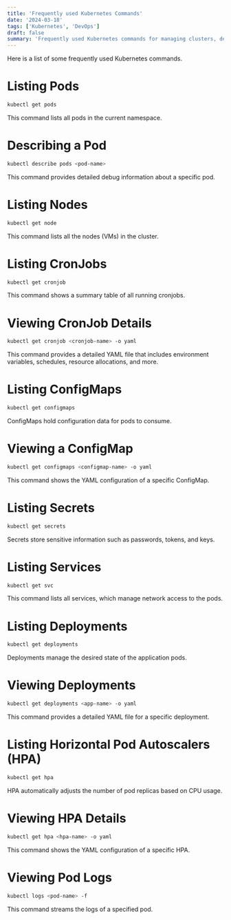 ```yaml
---
title: 'Frequently used Kubernetes Commands'
date: '2024-03-18'
tags: ['Kubernetes', 'DevOps']
draft: false
summary: 'Frequently used Kubernetes commands for managing clusters, deploying applications, and troubleshooting.'
---
```


<TableOfContentInline tableOfContentItems={props.toc} />

Here is a list of some frequently used Kubernetes commands.

# Listing Pods

```sh
kubectl get pods
```
This command lists all pods in the current namespace.


# Describing a Pod

```sh
kubectl describe pods <pod-name>
```
This command provides detailed debug information about a specific pod.

# Listing Nodes

```sh
kubectl get node
```
This command lists all the nodes (VMs) in the cluster.

# Listing CronJobs

```sh
kubectl get cronjob
```
This command shows a summary table of all running cronjobs.

# Viewing CronJob Details

```sh
kubectl get cronjob <cronjob-name> -o yaml
```
This command provides a detailed YAML file that includes environment variables, schedules, resource allocations, and more.

# Listing ConfigMaps

```sh
kubectl get configmaps
```
ConfigMaps hold configuration data for pods to consume.

# Viewing a ConfigMap

```sh
kubectl get configmaps <configmap-name> -o yaml
```
This command shows the YAML configuration of a specific ConfigMap.

# Listing Secrets

```sh
kubectl get secrets
```
Secrets store sensitive information such as passwords, tokens, and keys.

# Listing Services

```sh
kubectl get svc
```
This command lists all services, which manage network access to the pods.

# Listing Deployments

```sh
kubectl get deployments
```
Deployments manage the desired state of the application pods.

# Viewing Deployments

```sh
kubectl get deployments <app-name> -o yaml
```
This command provides a detailed YAML file for a specific deployment.

# Listing Horizontal Pod Autoscalers (HPA)

```sh
kubectl get hpa
```
HPA automatically adjusts the number of pod replicas based on CPU usage.

# Viewing HPA Details

```sh
kubectl get hpa <hpa-name> -o yaml
```
This command shows the YAML configuration of a specific HPA.

# Viewing Pod Logs

```sh
kubectl logs <pod-name> -f
```
This command streams the logs of a specified pod.

